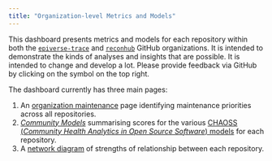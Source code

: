 ```yaml
---
title: "Organization-level Metrics and Models"
---
```


This dashboard presents metrics and models for each repository within both the
[`epiverse-trace`](https://github.com/epiverse-trace) and
[`reconhub`](https://github.com/reconhub) GitHub organizations. It is intended
to demonstrate the kinds of analyses and insights that are possible. It is
intended to change and develop a lot. Please provide feedback via GitHub by
clicking on the symbol on the top right.

The dashboard currently has three main pages:

1. An [organization maintenance](./chaoss-org.html) page identifying
   maintenance priorities across all repositories.
2. [*Community Models*](./models.html) summarising scores for the various
    [CHAOSS (*Community Health Analytics in Open Source Software*)
    models](https://chaoss.community/kb-metrics-and-metrics-models/) for each
    repository.
3. A [network diagram](./network.html) of strengths of relationship between
   each repository.
